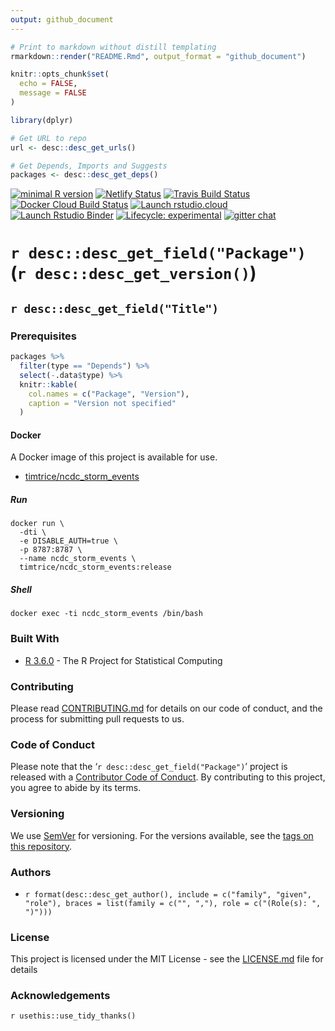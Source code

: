```yaml
---
output: github_document
---
```


```r
# Print to markdown without distill templating
rmarkdown::render("README.Rmd", output_format = "github_document")
```

```r
knitr::opts_chunk$set(
  echo = FALSE, 
  message = FALSE
)
```

```r
library(dplyr)
```

```r
# Get URL to repo
url <- desc::desc_get_urls()

# Get Depends, Imports and Suggests
packages <- desc::desc_get_deps()
```

[![minimal R version](https://img.shields.io/badge/R%3E%3D-3.6.0-6666ff.svg)](https://cran.r-project.org/)
[![Netlify Status](https://api.netlify.com/api/v1/badges/74a3e5e4-32e3-4782-8940-730b8de72600/deploy-status)](https://app.netlify.com/sites/happy-varahamihira-7ba905/deploys)
[![Travis Build Status](https://travis-ci.org/timtrice/ncdc_storm_events.svg?branch=master)](https://travis-ci.org/timtrice/ncdc_storm_events)
[![Docker Cloud Build Status](https://img.shields.io/docker/cloud/build/timtrice/ncdc_storm_events.svg?style=popout)](https://cloud.docker.com/repository/docker/timtrice/ncdc_storm_events)
[![Launch rstudio.cloud](https://img.shields.io/badge/launch-rstudio.cloud-yellowgreen.svg)](https://rstudio.cloud/project/398941)
[![Launch Rstudio Binder](http://mybinder.org/badge.svg)](https://mybinder.org/v2/gh/timtrice/ncdc_storm_events/master?urlpath=rstudio)
[![Lifecycle: experimental](https://img.shields.io/badge/lifecycle-experimental-orange.svg)](https://www.tidyverse.org/lifecycle/#experimental)
[![gitter chat](https://badges.gitter.im/ncdc_storm_events/community.svg)](https://gitter.im/ncdc_storm_events/community?utm_source=badge&utm_medium=badge&utm_campaign=pr-badge&utm_content=badge)

# `r desc::desc_get_field("Package")` (`r desc::desc_get_version() `)

## `r desc::desc_get_field("Title") `

### Prerequisites

```r
packages %>% 
  filter(type == "Depends") %>% 
  select(-.data$type) %>% 
  knitr::kable(
    col.names = c("Package", "Version"), 
    caption = "Version not specified"
  )
```

#### Docker

A Docker image of this project is available for use.

  * [timtrice/ncdc_storm_events](https://cloud.docker.com/repository/docker/timtrice/ncdc_storm_events)

##### Run

```
docker run \
  -dti \
  -e DISABLE_AUTH=true \
  -p 8787:8787 \
  --name ncdc_storm_events \
  timtrice/ncdc_storm_events:release
```

##### Shell

```
docker exec -ti ncdc_storm_events /bin/bash
```

### Built With

* [R 3.6.0](https://www.r-project.org/) - The R Project for Statistical Computing

### Contributing

Please read [CONTRIBUTING.md](/blob/master/.github/CONTRIBUTING.md) for details on our code of conduct, and the process for submitting pull requests to us.

### Code of Conduct

Please note that the '`r desc::desc_get_field("Package") `' project is released with a [Contributor Code of Conduct](/blob/master/.github/CODE_OF_CONDUCT.md). By contributing to this project, you agree to abide by its terms.

### Versioning

We use [SemVer](http://semver.org/) for versioning. For the versions available, see the [tags on this repository](/tags). 

### Authors

  * `r format(desc::desc_get_author(), include = c("family", "given", "role"), braces = list(family = c("", ","), role = c("(Role(s): ", ")"))) `

### License

This project is licensed under the MIT License - see the [LICENSE.md](/blob/master/LICENSE.md) file for details

### Acknowledgements

`r usethis::use_tidy_thanks() `
